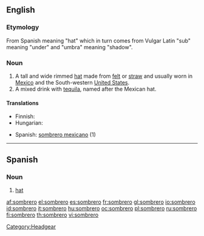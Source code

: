 ==English==

===Etymology===
From Spanish meaning "hat" which in turn comes from Vulgar Latin "sub" meaning "under" and "umbra" meaning "shadow".

===Noun===
{{en-noun}}

# A tall and wide rimmed [[hat]] made from [[felt]] or [[straw]] and usually worn in [[Mexico]] and the South-western [[United States]].
# A mixed drink with [[tequila]], named after the Mexican hat.

====Translations====
{{trans-top|hat}}
* Finnish: {{t+|fi|sombrero}}
* Hungarian: {{t-|hu|szombréró}}
{{trans-mid}}
* Spanish: [[sombrero mexicano]] (1)
{{trans-bottom}}

{{trans-top|drink}}
{{trans-mid}}
{{trans-bottom}}

[[Category:Headgear]]

----

==Spanish==

===Noun===
{{es-noun-m|pl=sombreros}}

# [[hat]]

[[af:sombrero]]
[[el:sombrero]]
[[es:sombrero]]
[[fr:sombrero]]
[[gl:sombrero]]
[[io:sombrero]]
[[id:sombrero]]
[[it:sombrero]]
[[hu:sombrero]]
[[oc:sombrero]]
[[pl:sombrero]]
[[ru:sombrero]]
[[fi:sombrero]]
[[th:sombrero]]
[[vi:sombrero]]